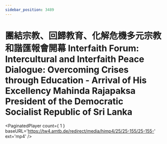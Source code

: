 ```yaml
---
sidebar_position: 3489
---
```



# 團結宗教、回歸教育、化解危機多元宗教和諧匯報會開幕 Interfaith Forum: Intercultural and Interfaith Peace Dialogue: Overcoming Crises through Education - Arrival of His Excellency Mahinda Rajapaksa President of the Democratic Socialist Republic of Sri Lanka

<PaginatedPlayer count={ 1 } baseURL='https://tw4.amtb.de/redirect/media/himp4/25/25-155/25-155-' ext='mp4' />